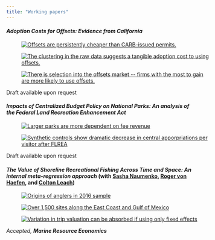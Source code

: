 ```yaml
---
title: "Working papers"
---
```


<script type="application/ld+json">
{
  "@context": "https://schema.org",
  "@type": "ItemList",
  "name": "Working papers",
  "itemListElement": [
    {
      "@type": "CreativeWork",
      "position": 1,
      "headline": "Adoption Costs for Offsets: Evidence from California",
      "author": {
        "@type": "Person",
        "name": "Willard Robinson",
        "affiliation": {
          "@type": "Organization",
          "name": "North Carolina State University"
        }
      },
      "dateCreated": "2025-09-18",
      "abstract": "Working paper identifying and measuring fixed costs to adopting offsets in a cap-and-trade regime.",
      "url": "https://wmrobin.github.io/research.html"
    },
    {
      "@type": "CreativeWork",
      "position": 2,
      "headline": "Impacts of Centralized Budget Policy on National Parks: An analysis of the Federal Land Recreation Enhancement Act",
      "author": {
        "@type": "Person",
        "name": "Willard Robinson",
        "affiliation": {
          "@type": "Organization",
          "name": "North Carolina State University"
        }
      },
      "dateCreated": "2025-09-18",
      "abstract": "Working paper that empirically tests for crowding out of federal appropriations in the National Park System following the 2004 Federal Lands Recreation Enhancement Act.",
      "url": "https://wmrobin.github.io/research.html"
    },
    {
      "@type": "CreativeWork",
      "position": 3,
      "headline": "The Value of Shoreline Recreational Fishing Across Time and Space: An internal meta-regression approach",
      "author": [
      {
        "@type": "Person",
        "name": "Willard Robinson",
        "affiliation": {
          "@type": "Organization",
          "name": "North Carolina State University"
        }
      },
      {
        "@type": "Person",
        "name": "Roger von Haefen",
        "affiliation": {
          "@type": "Organization",
          "name": "North Carolina State University"
        }
      },
      {
        "@type": "Person",
        "name": "Colton Leach",
        "affiliation": {
          "@type": "Organization",
          "name": "North Carolina State University"
        }
      },
      {
        "@type": "Person",
        "name": "Sasha Naumenko",
        "affiliation": {
          "@type": "Organization",
          "name": "Visa Corporation"
        }
      }
    ],
      "dateCreated": "2025-09-18",
      "abstract": "",
      "url": "https://wmrobin.github.io/research.html"
    }
  ]
}
</script>

<div itemscope itemtype="https://schema.org/ScholarlyArticle">
 <h4 class="research-paper">***Adoption Costs for Offsets: Evidence from California***</h4>
</div>

<div id="content" class="papers">
  <figure style="width:100%">
    <a href="images/research/california-cap-and-trade/ts-prices.png" target="_blank">
      <img src="images/research/california-cap-and-trade/ts-prices.png" alt="Offsets are persistently cheaper than CARB-issued permits.">
    </a>
  </figure>
  <figure style="width:100%">
    <a href="images/research/california-cap-and-trade/offsets-obligation-cr-cp13.png" target="_blank">
      <img src="images/research/california-cap-and-trade/offsets-obligation-cr-cp13.png" alt="The clustering in the raw data suggests a tangible adoption cost to using offsets.">
    </a>
  </figure>
  <figure style="width:100%">
    <a href="images/research/california-cap-and-trade/cdf-potential-gains.png" target="_blank">
      <img src="images/research/california-cap-and-trade/cdf-potential-gains.png" alt="There is selection into the offsets market -- firms with the most to gain are more likely to use offsets.">
    </a>
  </figure>
</div>

Draft available upon request

<div itemscope itemtype="https://schema.org/ScholarlyArticle">
 <h4 class="research-paper">***Impacts of Centralized Budget Policy on National Parks: An analysis of the Federal Land Recreation Enhancement Act***</h4>
</div>

<div id="content" class="papers">
 <figure style="width:100%">
  <a href="images/research/nps-flrea/rev_ratio-group.png" target="_blank">
   <img src="images/research/nps-flrea/rev_ratio-group.png" alt="Larger parks are more dependent on fee revenue">
  </a>
 </figure>
 <figure style="width:100%">
   <a href="images/research/nps-flrea/synth-controls.png" target="_blank">
     <img src="images/research/nps-flrea/synth-controls.png" alt="Synthetic controls show dramatic decrease in central apporpriations per visitor after FLREA">
   </a>
 </figure>
</div>

Draft available upon request

<div itemscope itemtype="https://schema.org/ScholarlyArticle">
 <h4 class="research-paper">***The Value of Shoreline Recreational Fishing Across Time and Space: An internal meta-regression approach*** (with <a href="https://www.linkedin.com/in/avn-econ" target="_blank"><span itemprop="author">Sasha Naumenko</span></a>, <a href="https://rvhaefen.wordpress.ncsu.edu/" target="_blank"><span itemprop="author">Roger von Haefen</span></a>, and <a href="https://www.linkedin.com/in/colton-leach-54a080136/" target="_blank"><span itemprop="author">Colton Leach</span></a>)</h4>
</div>

<div id="content" class="papers">
  <figure style="width:100%">
    <a href="images/research/fishing-spatio-temporal/origins2016.png" target="_blank">
      <img src="images/research/fishing-spatio-temporal/origins2016.png" alt="Origins of anglers in 2016 sample">
    </a>
  </figure>
  <figure style="width:100%">
    <a href="images/research/fishing-spatio-temporal/map2.png" target="_blank">
      <img src="images/research/fishing-spatio-temporal/map2.png" alt="Over 1,500 sites along the East Coast and Gulf of Mexico">
    </a>
  </figure>
  <figure style="width:100%">
    <a href="images/research/fishing-spatio-temporal/RecessionVOT.png" target="_blank">
      <img src="images/research/fishing-spatio-temporal/RecessionVOT.png" alt="Variation in trip valuation can be absorbed if using only fixed effects">
    </a>
  </figure>
</div>

<em>Accepted, <strong>Marine Resource Economics</strong><em>